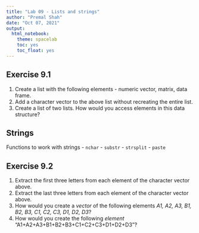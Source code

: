 ```yaml
---
title: "Lab 09 - Lists and strings"
author: "Premal Shah"
date: "Oct 07, 2021"
output: 
  html_notebook:
    theme: spacelab
    toc: yes
    toc_float: yes
---
```


## Exercise 9.1
1. Create a list with the following elements - numeric vector, matrix, data frame.
2. Add a character vector to the above list without recreating the entire list.
3. Create a list of two lists. How would you access elements in this data structure?


## Strings

Functions to work with strings
 - `nchar`
 - `substr`
 - `strsplit`
 - `paste` 

## Exercise 9.2

1. Extract the first three letters from each element of the character vector above.
2. Extract the last three letters from each element of the character vector above.
3. How would you create a *vector* of the following elements
  *A1, A2, A3, B1, B2, B3, C1, C2, C3, D1, D2, D3*?
4. How would you create the following *element* "A1+A2+A3+B1+B2+B3+C1+C2+C3+D1+D2+D3"?